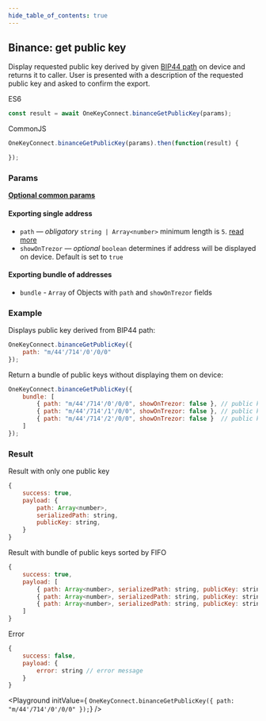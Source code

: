 ```yaml
---
hide_table_of_contents: true
---
```


## Binance: get public key
Display requested public key derived by given [BIP44 path](./path) on device and returns it to caller.
User is presented with a description of the requested public key and asked to confirm the export.

ES6
```javascript
const result = await OneKeyConnect.binanceGetPublicKey(params);
```

CommonJS
```javascript
OneKeyConnect.binanceGetPublicKey(params).then(function(result) {

});
```

### Params
[****Optional common params****](./commonParams)
#### Exporting single address
* `path` — *obligatory* `string | Array<number>` minimum length is `5`. [read more](./path)
* `showOnTrezor` — *optional* `boolean` determines if address will be displayed on device. Default is set to `true`

#### Exporting bundle of addresses
* `bundle` - `Array` of Objects with `path` and `showOnTrezor` fields

### Example
Displays public key derived from BIP44 path:
```javascript
OneKeyConnect.binanceGetPublicKey({
    path: "m/44'/714'/0'/0/0"
});
```
Return a bundle of public keys without displaying them on device:
```javascript
OneKeyConnect.binanceGetPublicKey({
    bundle: [
        { path: "m/44'/714'/0'/0/0", showOnTrezor: false }, // public key 1
        { path: "m/44'/714'/1'/0/0", showOnTrezor: false }, // public key 2
        { path: "m/44'/714'/2'/0/0", showOnTrezor: false }  // public key 3
    ]
});
```

### Result
Result with only one public key
```javascript
{
    success: true,
    payload: {
        path: Array<number>,
        serializedPath: string,
        publicKey: string,
    }
}
```
Result with bundle of public keys sorted by FIFO
```javascript
{
    success: true,
    payload: [
        { path: Array<number>, serializedPath: string, publicKey: string }, // public key 1
        { path: Array<number>, serializedPath: string, publicKey: string }, // public key 2
        { path: Array<number>, serializedPath: string, publicKey: string }  // public key 3
    ]
}
```
Error
```javascript
{
    success: false,
    payload: {
        error: string // error message
    }
}
```

<Playground
    initValue={
`OneKeyConnect.binanceGetPublicKey({
    path: "m/44'/714'/0'/0/0"
});`}
/>
